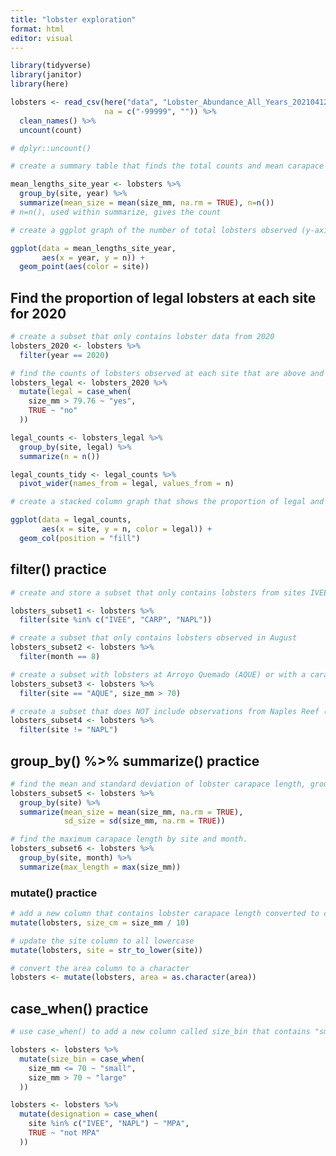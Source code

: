 ```yaml
---
title: "lobster exploration"
format: html
editor: visual
---
```


```r
library(tidyverse)
library(janitor)
library(here)
```

```r
lobsters <- read_csv(here("data", "Lobster_Abundance_All_Years_20210412.csv"), 
                     na = c("-99999", "")) %>%
  clean_names() %>% 
  uncount(count)

# dplyr::uncount()
```

```r
# create a summary table that finds the total counts and mean carapace lengths of lobsters in the observed dataset by site and year

mean_lengths_site_year <- lobsters %>% 
  group_by(site, year) %>% 
  summarize(mean_size = mean(size_mm, na.rm = TRUE), n=n())
# n=n(), used within summarize, gives the count 

# create a ggplot graph of the number of total lobsters observed (y-axis) by year in the study, grouped by site

ggplot(data = mean_lengths_site_year,
       aes(x = year, y = n)) +
  geom_point(aes(color = site))
```

## Find the proportion of legal lobsters at each site for 2020

```r
# create a subset that only contains lobster data from 2020
lobsters_2020 <- lobsters %>% 
  filter(year == 2020)

# find the counts of lobsters observed at each site that are above and below the legal limit
lobsters_legal <- lobsters_2020 %>% 
  mutate(legal = case_when(
    size_mm > 79.76 ~ "yes",
    TRUE ~ "no"
  ))

legal_counts <- lobsters_legal %>% 
  group_by(site, legal) %>% 
  summarize(n = n())

legal_counts_tidy <- legal_counts %>% 
  pivot_wider(names_from = legal, values_from = n)
```

```r
# create a stacked column graph that shows the proportion of legal and non-legal lobsters at each site 

ggplot(data = legal_counts,
       aes(x = site, y = n, color = legal)) +
  geom_col(position = "fill")
```

## filter() practice

```r
# create and store a subset that only contains lobsters from sites IVEE, CARP, and NAPL

lobsters_subset1 <- lobsters %>% 
  filter(site %in% c("IVEE", "CARP", "NAPL"))

# create a subset that only contains lobsters observed in August
lobsters_subset2 <- lobsters %>% 
  filter(month == 8)

# create a subset with lobsters at Arroyo Quemado (AQUE) or with a carapace length greater than 70 mm
lobsters_subset3 <- lobsters %>% 
  filter(site == "AQUE", size_mm > 70)

# create a subset that does NOT include observations from Naples Reef (NAPL)
lobsters_subset4 <- lobsters %>% 
  filter(site != "NAPL")
```

## group_by() %\>% summarize() practice

```r
# find the mean and standard deviation of lobster carapace length, grouped by site
lobsters_subset5 <- lobsters %>% 
  group_by(site) %>% 
  summarize(mean_size = mean(size_mm, na.rm = TRUE),
            sd_size = sd(size_mm, na.rm = TRUE))

# find the maximum carapace length by site and month.
lobsters_subset6 <- lobsters %>% 
  group_by(site, month) %>% 
  summarize(max_length = max(size_mm))
```

### mutate() practice

```r
# add a new column that contains lobster carapace length converted to centimeters
mutate(lobsters, size_cm = size_mm / 10)

# update the site column to all lowercase
mutate(lobsters, site = str_to_lower(site))

# convert the area column to a character
lobsters <- mutate(lobsters, area = as.character(area))
```

## case_when() practice

```r
# use case_when() to add a new column called size_bin that contains "small" when carapace size is <= 70 mm, or "large" if it is greater than 70 mm

lobsters <- lobsters %>% 
  mutate(size_bin = case_when(
    size_mm <= 70 ~ "small",
    size_mm > 70 ~ "large"
  ))

lobsters <- lobsters %>% 
  mutate(designation = case_when(
    site %in% c("IVEE", "NAPL") ~ "MPA",
    TRUE ~ "not MPA"
  ))
```

